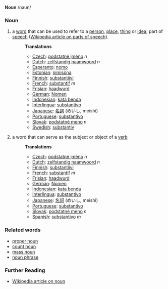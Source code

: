 '''Noun''' /naun/

===Noun===
# a [[word]] that can be used to refer to a [[person]], [[place]], [[thing]] or [[idea]]; part of [[speech]] ([[w:Part of speech|Wikipedia article on parts of speech]]).
#:'''Translations'''
#:*[[Czech]]: [[podstatné jméno]] ''n''
#:*[[Dutch]]: [[zelfstandig naamwoord]] ''n''
#:*[[Esperanto]]: [[nomo]]
#:*[[Estonian]]: [[nimisõna]]
#:*[[Finnish]]: [[substantiivi]]
#:*[[French]]: [[substantif]] ''m''
#:*[[Frisian]]: [[haadwurd]]
#:*[[German]]: [[Nomen]] 
#:*[[Indonesian]]: [[kata benda]]
#:*[[Interlingua]]: [[substantivo]]
#:*[[Japanese]]: [[名詞]] (めいし, meishi)
#:*[[Portuguese]]: [[substantivo]]
#:*[[Slovak]]: [[podstatné meno]] ''n''
#:*[[Swedish]]: [[substantiv]]
# a word that can serve as the subject or object of a [[verb]]
#:'''Translations'''
#:*[[Czech]]: [[podstatné jméno]] ''n''
#:*[[Dutch]]: [[zelfstandig naamwoord]] ''n''
#:*[[Finnish]]: [[substantiivi]]
#:*[[French]]: [[substantif]] ''m''
#:*[[Frisian]]: [[haadwurd]]
#:*[[German]]: [[Nomen]]
#:*[[Indonesian]]: [[kata benda]]
#:*[[Interlingua]]: [[substantivo]]
#:*[[Japanese]]: [[名詞]] (めいし, meishi)
#:*[[Portuguese]]: [[substantivo]]
#:*[[Slovak]]: [[podstatné meno]] ''n''
#:*[[Spanish]]: [[substantivo]] ''m''


===Related words===
* [[proper noun]]
* [[count noun]]
* [[mass noun]]
* [[noun phrase]]

===Further Reading===
* [[w:noun|Wikipedia article on noun]]
